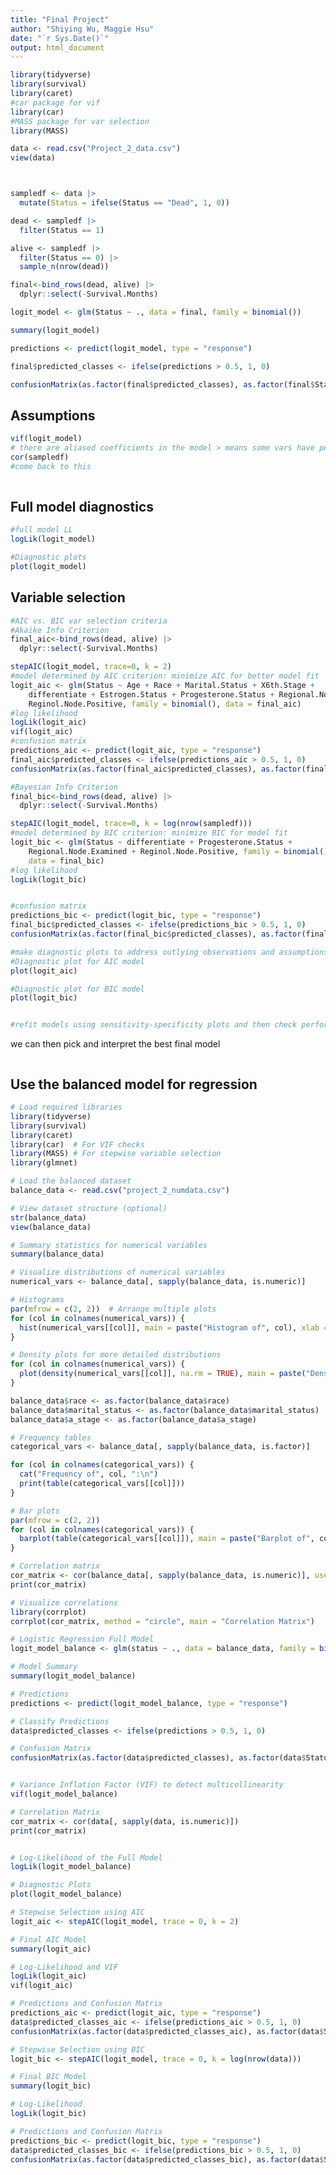 ```yaml
---
title: "Final Project"
author: "Shiying Wu, Maggie Hsu"
date: "`r Sys.Date()`"
output: html_document
---
```


```r
library(tidyverse)
library(survival)
library(caret)
#car package for vif
library(car)
#MASS package for var selection
library(MASS)

data <- read.csv("Project_2_data.csv")
view(data)



sampledf <- data |>
  mutate(Status = ifelse(Status == "Dead", 1, 0))

dead <- sampledf |>
  filter(Status == 1)

alive <- sampledf |>
  filter(Status == 0) |>
  sample_n(nrow(dead))

final<-bind_rows(dead, alive) |>
  dplyr::select(-Survival.Months)

logit_model <- glm(Status ~ ., data = final, family = binomial())

summary(logit_model)

predictions <- predict(logit_model, type = "response")

final$predicted_classes <- ifelse(predictions > 0.5, 1, 0)

confusionMatrix(as.factor(final$predicted_classes), as.factor(final$Status))
```
## Assumptions
```r
vif(logit_model)
# there are aliased coefficients in the model > means some vars have perfect multicoll. 
cor(sampledf)
#come back to this
  
```
## Full model diagnostics
``` r
#full model LL 
logLik(logit_model)

#Diagnostic plots
plot(logit_model)
```
## Variable selection

```r
#AIC vs. BIC var selection criteria
#Akaike Info Criterion
final_aic<-bind_rows(dead, alive) |>
  dplyr::select(-Survival.Months)

stepAIC(logit_model, trace=0, k = 2)
#model determined by AIC criterion: minimize AIC for better model fit
logit_aic <- glm(Status ~ Age + Race + Marital.Status + X6th.Stage + 
    differentiate + Estrogen.Status + Progesterone.Status + Regional.Node.Examined + 
    Reginol.Node.Positive, family = binomial(), data = final_aic)
#log likelihood
logLik(logit_aic)
vif(logit_aic)
#confusion matrix
predictions_aic <- predict(logit_aic, type = "response")
final_aic$predicted_classes <- ifelse(predictions_aic > 0.5, 1, 0)
confusionMatrix(as.factor(final_aic$predicted_classes), as.factor(final_aic$Status))
```
```r
#Bayesian Info Criterion
final_bic<-bind_rows(dead, alive) |>
  dplyr::select(-Survival.Months)

stepAIC(logit_model, trace=0, k = log(nrow(sampledf)))
#model determined by BIC criterion: minimize BIC for model fit
logit_bic <- glm(Status ~ differentiate + Progesterone.Status + 
    Regional.Node.Examined + Reginol.Node.Positive, family = binomial(), 
    data = final_bic)
#log likelihood
logLik(logit_bic)


#confusion matrix
predictions_bic <- predict(logit_bic, type = "response")
final_bic$predicted_classes <- ifelse(predictions_bic > 0.5, 1, 0)
confusionMatrix(as.factor(final_bic$predicted_classes), as.factor(final_bic$Status))
```

```r
#make diagnostic plots to address outlying observations and assumptions
#Diagnostic plot for AIC model
plot(logit_aic)
```
```r
#Diagnostic plot for BIC model
plot(logit_bic)


#refit models using sensitivity-specificity plots and then check performance and sensitivity/specificity
```

we can then pick and interpret the best final model
```r
```


## Use the balanced model for regression
```r
# Load required libraries
library(tidyverse)
library(survival)
library(caret)
library(car)  # For VIF checks
library(MASS) # For stepwise variable selection
library(glmnet)

# Load the balanced dataset
balance_data <- read.csv("project_2_numdata.csv")

# View dataset structure (optional)
str(balance_data)
view(balance_data)

# Summary statistics for numerical variables
summary(balance_data)

# Visualize distributions of numerical variables
numerical_vars <- balance_data[, sapply(balance_data, is.numeric)]

# Histograms
par(mfrow = c(2, 2))  # Arrange multiple plots
for (col in colnames(numerical_vars)) {
  hist(numerical_vars[[col]], main = paste("Histogram of", col), xlab = col, col = "lightblue")
}

# Density plots for more detailed distributions
for (col in colnames(numerical_vars)) {
  plot(density(numerical_vars[[col]], na.rm = TRUE), main = paste("Density Plot of", col), xlab = col)
}


```



```r
balance_data$race <- as.factor(balance_data$race)
balance_data$marital_status <- as.factor(balance_data$marital_status)
balance_data$a_stage <- as.factor(balance_data$a_stage)

# Frequency tables
categorical_vars <- balance_data[, sapply(balance_data, is.factor)]

for (col in colnames(categorical_vars)) {
  cat("Frequency of", col, ":\n")
  print(table(categorical_vars[[col]]))
}

# Bar plots
par(mfrow = c(2, 2))
for (col in colnames(categorical_vars)) {
  barplot(table(categorical_vars[[col]]), main = paste("Barplot of", col), col = "lightgreen")
}

```

```r
# Correlation matrix
cor_matrix <- cor(balance_data[, sapply(balance_data, is.numeric)], use = "complete.obs")
print(cor_matrix)

# Visualize correlations
library(corrplot)
corrplot(cor_matrix, method = "circle", main = "Correlation Matrix")
```


```r


# Logistic Regression Full Model
logit_model_balance <- glm(status ~ ., data = balance_data, family = binomial())

# Model Summary
summary(logit_model_balance)

# Predictions
predictions <- predict(logit_model_balance, type = "response")

# Classify Predictions
data$predicted_classes <- ifelse(predictions > 0.5, 1, 0)

# Confusion Matrix
confusionMatrix(as.factor(data$predicted_classes), as.factor(data$Status))


# Variance Inflation Factor (VIF) to detect multicollinearity
vif(logit_model_balance)

# Correlation Matrix
cor_matrix <- cor(data[, sapply(data, is.numeric)])
print(cor_matrix)


# Log-Likelihood of the Full Model
logLik(logit_model_balance)

# Diagnostic Plots
plot(logit_model_balance)
```

```r
# Stepwise Selection using AIC
logit_aic <- stepAIC(logit_model, trace = 0, k = 2)

# Final AIC Model
summary(logit_aic)

# Log-Likelihood and VIF
logLik(logit_aic)
vif(logit_aic)

# Predictions and Confusion Matrix
predictions_aic <- predict(logit_aic, type = "response")
data$predicted_classes_aic <- ifelse(predictions_aic > 0.5, 1, 0)
confusionMatrix(as.factor(data$predicted_classes_aic), as.factor(data$Status))
```

```r
# Stepwise Selection using BIC
logit_bic <- stepAIC(logit_model, trace = 0, k = log(nrow(data)))

# Final BIC Model
summary(logit_bic)

# Log-Likelihood
logLik(logit_bic)

# Predictions and Confusion Matrix
predictions_bic <- predict(logit_bic, type = "response")
data$predicted_classes_bic <- ifelse(predictions_bic > 0.5, 1, 0)
confusionMatrix(as.factor(data$predicted_classes_bic), as.factor(data$Status))
```

